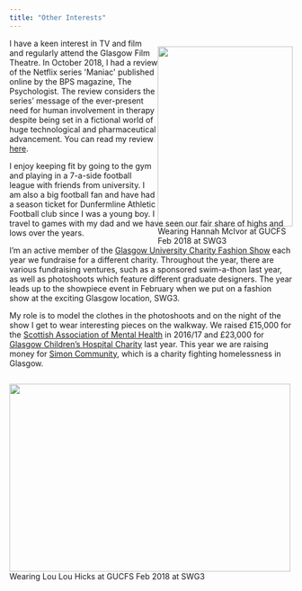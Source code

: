 ```yaml
---
title: "Other Interests"
---
```


<div style="float: right; height: 320px; width: 240px;">
  <img src="gucfs1.jpg" style="width: 100%;">
  Wearing Hannah McIvor at GUCFS Feb 2018 at SWG3
</div>

I have a keen interest in TV and film and regularly attend the Glasgow Film Theatre. In October 2018, I had a review of the Netflix series &#39;Maniac&#39; published online by the BPS magazine, The Psychologist. The review considers the series’ message of the ever-present need for human involvement in therapy despite being set in a fictional world of huge technological and pharmaceutical advancement.
You can read my review [here](https://thepsychologist.bps.org.uk/traversing-minefield-cliches).

I enjoy keeping fit by going to the gym and playing in a 7-a-side football league with friends from university. I am also a big football fan and have had a season ticket for Dunfermline Athletic Football club since I was a young boy. I travel to games with my dad and we have seen our fair share of highs and lows over the years.

I’m an active member of the [Glasgow University Charity Fashion Show](https://gucfs.co.uk/) each year we fundraise for a different charity. Throughout the year, there are various fundraising ventures, such as a sponsored swim-a-thon last year, as well as photoshoots which feature different graduate designers. The year leads up to the showpiece event in February when we put on a fashion show at the exciting Glasgow location, SWG3. 

My role is to model the clothes in the photoshoots and on the night of the show I get to wear interesting pieces on the walkway. We raised &pound;15,000 for the [Scottish Association of Mental Health](https://www.samh.org.uk/) in 2016/17 and &pound;23,000 for [Glasgow Children’s Hospital Charity](https://www.glasgowchildrenshospitalcharity.org/) last year. This year we are raising money for [Simon Community](https://www.simonscotland.org/), which is a charity fighting homelessness in Glasgow.

<div style="float: left; height: 334px; width: 500px;">
  <img src="gucfs2.jpg" style="width: 100%;">
    Wearing Lou Lou Hicks at GUCFS Feb 2018 at SWG3
</div>
